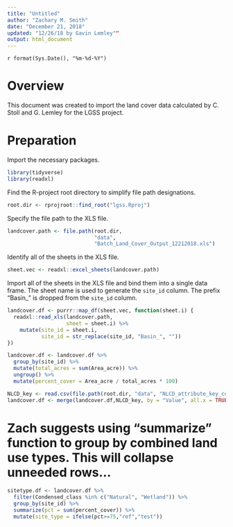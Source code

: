 ```yaml
---
title: "Untitled"
author: "Zachary M. Smith"
date: "December 21, 2018"
updated: "12/26/18 by Gavin Lemley""
output: html_document
---
```

`r format(Sys.Date(), "%m-%d-%Y")`

# Overview

This document was created to import the land cover data calculated by C. Stoll and G. Lemley for the LGSS project.

# Preparation

Import the necessary packages.
```r
library(tidyverse)
library(readxl)
```

Find the R-project root directory to simplify file path designations.
```r
root.dir <- rprojroot::find_root("lgss.Rproj")
```

Specify the file path to the XLS file.
```r
landcover.path <- file.path(root.dir,
                            "data",
                            "Batch_Land_Cover_Output_12212018.xls")
```

Identify all of the sheets in the XLS file.
```r
sheet.vec <- readxl::excel_sheets(landcover.path)
```

Import all of the sheets in the XLS file and bind them into a single data frame. The sheet name is used to generate the `site_id` column. The prefix "Basin_" is dropped from the `site_id` column.
```r
landcover.df <- purrr::map_df(sheet.vec, function(sheet.i) {
  readxl::read_xls(landcover.path,
                   sheet = sheet.i) %>% 
    mutate(site_id = sheet.i,
           site_id = str_replace(site_id, "Basin_", ""))
})
```

```r
landcover.df <- landcover.df %>% 
  group_by(site_id) %>% 
  mutate(total_acres = sum(Area_acre)) %>% 
  ungroup() %>% 
  mutate(percent_cover = Area_acre / total_acres * 100)
```

```r
NLCD_key <- read.csv(file.path(root.dir, "data", "NLCD_attribute_key_condensed_LGSS.csv"))
landcover.df <- merge(landcover.df,NLCD_key, by = "Value", all.x = TRUE)
```

# Zach suggests using "summarize" function to group by combined land use types. This will collapse unneeded rows...
```r
sitetype.df <- landcover.df %>% 
  filter(Condensed_class %in% c("Natural", "Wetland")) %>% 
  group_by(site_id) %>% 
  summarize(pct = sum(percent_cover)) %>% 
  mutate(site_type = ifelse(pct>=75,"ref","test"))

```

